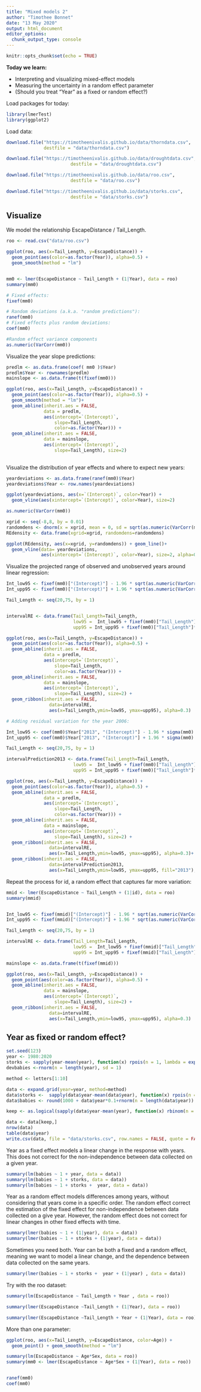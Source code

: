 ```yaml
---
title: "Mixed models 2"
author: "Timothee Bonnet"
date: "13 May 2020"
output: html_document
editor_options: 
  chunk_output_type: console
---
```


```r
knitr::opts_chunk$set(echo = TRUE)
```

**Today we learn:**

* Interpreting and visualizing mixed-effect models
* Measuring the uncertainty in a random effect parameter
* (Should you treat "Year" as a fixed or random effect?)

Load packages for today:

```r
library(lmerTest)
library(ggplot2)
```


Load data:

```r
download.file("https://timotheenivalis.github.io/data/thorndata.csv", 
              destfile = "data/thorndata.csv")

download.file("https://timotheenivalis.github.io/data/droughtdata.csv", 
                        destfile = "data/droughtdata.csv")

download.file("https://timotheenivalis.github.io/data/roo.csv", 
                        destfile = "data/roo.csv")

download.file("https://timotheenivalis.github.io/data/storks.csv", 
                        destfile = "data/storks.csv")

```

## Visualize

We model the relationship EscapeDistance / Tail_Length. 
```r
roo <- read.csv("data/roo.csv")

ggplot(roo, aes(x=Tail_Length, y=EscapeDistance)) + 
  geom_point(aes(color=as.factor(Year)), alpha=0.5) + 
  geom_smooth(method = "lm")


mm0 <- lmer(EscapeDistance ~ Tail_Length + (1|Year), data = roo)
summary(mm0)

# Fixed effects:
fixef(mm0)

# Random deviations (a.k.a. "random predictions"):
ranef(mm0)
# Fixed effects plus random deviations:
coef(mm0)

#Random effect variance components
as.numeric(VarCorr(mm0)) 
```

Visualize the year slope predictions:

```r
predlm <- as.data.frame(coef( mm0 )$Year)
predlm$Year <- rownames(predlm)
mainslope <- as.data.frame(t(fixef(mm0)))

ggplot(roo, aes(x=Tail_Length, y=EscapeDistance)) + 
  geom_point(aes(color=as.factor(Year)), alpha=0.5) + 
  geom_smooth(method = "lm")+
  geom_abline(inherit.aes = FALSE, 
              data = predlm,
              aes(intercept=`(Intercept)`,
                  slope=Tail_Length, 
                  color=as.factor(Year))) + 
  geom_abline(inherit.aes = FALSE, 
              data = mainslope,
              aes(intercept=`(Intercept)`,
                  slope=Tail_Length), size=2) 
  


```

Visualize the distribution of year effects and where to expect new years:
```r
yeardeviations <- as.data.frame(ranef(mm0)$Year)
yeardeviations$Year <- row.names(yeardeviations)

ggplot(yeardeviations, aes(x=`(Intercept)`, color=Year)) + 
  geom_vline(aes(xintercept=`(Intercept)`, color=Year), size=2)

as.numeric(VarCorr(mm0))

xgrid <- seq(-8,8, by = 0.01)
randomdens <- dnorm(x = xgrid, mean = 0, sd = sqrt(as.numeric(VarCorr(mm0))))
REdensity <- data.frame(xgrid=xgrid, randomdens=randomdens)

ggplot(REdensity, aes(x=xgrid, y=randomdens)) + geom_line()+
  geom_vline(data= yeardeviations,
             aes(xintercept=`(Intercept)`, color=Year), size=2, alpha=0.5)
```

Visualize the projected range of observed and unobserved years around linear regression:
```r

Int_low95 <- fixef(mm0)["(Intercept)"] - 1.96 * sqrt(as.numeric(VarCorr(mm0)))
Int_upp95 <- fixef(mm0)["(Intercept)"] + 1.96 * sqrt(as.numeric(VarCorr(mm0))) 

Tail_Length <- seq(20,75, by = 1)


intervalRE <- data.frame(Tail_Length=Tail_Length,
                         low95 =  Int_low95 + fixef(mm0)["Tail_Length"]*Tail_Length,
                         upp95 = Int_upp95 + fixef(mm0)["Tail_Length"]*Tail_Length)

ggplot(roo, aes(x=Tail_Length, y=EscapeDistance)) + 
  geom_point(aes(color=as.factor(Year)), alpha=0.5) + 
  geom_abline(inherit.aes = FALSE, 
              data = predlm,
              aes(intercept=`(Intercept)`,
                  slope=Tail_Length, 
                  color=as.factor(Year))) + 
  geom_abline(inherit.aes = FALSE, 
              data = mainslope,
              aes(intercept=`(Intercept)`,
                  slope=Tail_Length), size=2) +
  geom_ribbon(inherit.aes = FALSE,
                data=intervalRE,
                aes(x=Tail_Length,ymin=low95, ymax=upp95), alpha=0.3)

# Adding residual variation for the year 2006:

Int_low95 <- coef(mm0)$Year["2013", "(Intercept)"] - 1.96 * sigma(mm0)
Int_upp95 <- coef(mm0)$Year["2013", "(Intercept)"] + 1.96 * sigma(mm0)

Tail_Length <- seq(20,75, by = 1)

intervalPrediction2013 <- data.frame(Tail_Length=Tail_Length,
                         low95 =  Int_low95 + fixef(mm0)["Tail_Length"]*Tail_Length,
                         upp95 = Int_upp95 + fixef(mm0)["Tail_Length"]*Tail_Length)

ggplot(roo, aes(x=Tail_Length, y=EscapeDistance)) + 
  geom_point(aes(color=as.factor(Year)), alpha=0.5) + 
  geom_abline(inherit.aes = FALSE, 
              data = predlm,
              aes(intercept=`(Intercept)`,
                  slope=Tail_Length, 
                  color=as.factor(Year))) + 
  geom_abline(inherit.aes = FALSE, 
              data = mainslope,
              aes(intercept=`(Intercept)`,
                  slope=Tail_Length), size=2) +
  geom_ribbon(inherit.aes = FALSE,
                data=intervalRE,
                aes(x=Tail_Length,ymin=low95, ymax=upp95), alpha=0.3)+
  geom_ribbon(inherit.aes = FALSE,
                data=intervalPrediction2013,
                aes(x=Tail_Length,ymin=low95, ymax=upp95, fill="2013"), alpha=0.3)
```


Repeat the process for id, a random effect that captures far more variation:
```r

mmid <- lmer(EscapeDistance ~ Tail_Length + (1|id), data = roo)
summary(mmid)


Int_low95 <- fixef(mmid)["(Intercept)"] - 1.96 * sqrt(as.numeric(VarCorr(mmid)))
Int_upp95 <- fixef(mmid)["(Intercept)"] + 1.96 * sqrt(as.numeric(VarCorr(mmid))) 

Tail_Length <- seq(20,75, by = 1)

intervalRE <- data.frame(Tail_Length=Tail_Length,
                         low95 =  Int_low95 + fixef(mmid)["Tail_Length"]*Tail_Length,
                         upp95 = Int_upp95 + fixef(mmid)["Tail_Length"]*Tail_Length)

mainslope <- as.data.frame(t(fixef(mmid)))

ggplot(roo, aes(x=Tail_Length, y=EscapeDistance)) + 
  geom_point(aes(color=as.factor(Year)), alpha=0.5) + 
  geom_abline(inherit.aes = FALSE, 
              data = mainslope,
              aes(intercept=`(Intercept)`,
                  slope=Tail_Length), size=2) +
  geom_ribbon(inherit.aes = FALSE,
                data=intervalRE,
                aes(x=Tail_Length,ymin=low95, ymax=upp95), alpha=0.3)
```



## Year as fixed or random effect?

```r
set.seed(123)
year <- 1980:2020
storks <- sapply(year-mean(year), function(x) rpois(n = 1, lambda = exp(0.2+0.1*x)))
devbabies <-rnorm(n = length(year), sd = 1)

method <- letters[1:10]

data <- expand.grid(year=year, method=method)
data$storks <-  sapply(data$year-mean(data$year), function(x) rpois(n = 1, lambda = exp(0.2+0.3*x))) + rep(1:length(method), each=length(year))
data$babies <- round(1000 + data$year*0.1+rnorm(n = length(data$year)) + rep(devbabies, length(method))) + rnorm(n = length(data$year))

keep <- as.logical(sapply(data$year-mean(year), function(x) rbinom(n = 1, size = 1, prob = plogis(0.1+0.3*x))))

data <- data[keep,]
nrow(data)
table(data$year)
write.csv(data, file = "data/storks.csv", row.names = FALSE, quote = FALSE)
```

Year as a fixed effect models a linear change in the response with years. This does not correct for the non-independence between data collected on a given year.
```r
summary(lm(babies ~ 1 + year, data = data))
summary(lm(babies ~ 1 + storks, data = data))
summary(lm(babies ~ 1 + storks +  year, data = data))
```

Year as a random effect models differences among years, without considering that years come in a specific order. The random effect correct the estimation of the fixed effect for non-independence between data collected on a give year. However, the random effect does not correct for linear changes in other fixed effects with time.
```r
summary(lmer(babies ~ 1 + (1|year), data = data))
summary(lmer(babies ~ 1 + storks + (1|year), data = data))
```

Sometimes you need both.
Year can be both a fixed and a random effect, meaning we want to model a linear change, and the dependence between data collected on the same years.
```r
summary(lmer(babies ~ 1 + storks +  year + (1|year) , data = data))
```


Try with the roo dataset:

```r
summary(lm(EscapeDistance ~ Tail_Length + Year , data = roo))
```

```r
summary(lmer(EscapeDistance ~Tail_Length + (1|Year), data = roo))

```

```r
summary(lmer(EscapeDistance ~Tail_Length + Year + (1|Year), data = roo))
```




More than one parameter:
```r
ggplot(roo, aes(x=Tail_Length, y=EscapeDistance, color=Age)) + 
  geom_point() + geom_smooth(method = "lm")

summary(lm(EscapeDistance ~ Age*Sex, data = roo))
summary(mm0 <- lmer(EscapeDistance ~ Age*Sex + (1|Year), data = roo))


ranef(mm0)
coef(mm0)
```




<!-- ```{r} -->
<!-- # value for Adult, when Tail_Length=0 -->
<!-- coef(mInt1)[1] -->

<!-- # value for Adult when Tail_Length=30 or 50 -->
<!-- coef(mInt1)[1] + 30 * coef(mInt1)[2]  -->
<!-- coef(mInt1)[1] + 50 * coef(mInt1)[2]  -->

<!-- # value for Juvenile when Tail_Length=0 -->
<!-- coef(mInt1)[1] + coef(mInt1)[3]  -->

<!-- # value for Juvenile when Tail_Length=30 or 50 -->
<!-- coef(mInt1)[1] + coef(mInt1)[3] + 30*(coef(mInt1)[2] + coef(mInt1)[4])   -->
<!-- coef(mInt1)[1] + coef(mInt1)[3] + 50*(coef(mInt1)[2] + coef(mInt1)[4])   -->

<!-- ``` -->

<!-- ## Interaction between two continuous variables -->

<!-- ```{r} -->
<!-- ggplot(roo, aes(x=Tail_Length, y=EscapeDistance, color=Date)) +  -->
<!--   geom_point() + geom_smooth(method = "lm", data = roo [roo$Date > 250,], -->
<!--         aes(x=Tail_Length, y=EscapeDistance, color=Date), inherit.aes = FALSE, color="red") + -->
<!-- geom_smooth(method = "lm", data = roo [roo$Date > 200 & roo$Date<=250,], -->
<!--                    aes(x=Tail_Length, y=EscapeDistance, color=Date), inherit.aes = FALSE, color="orange") + -->
<!-- geom_smooth(method = "lm", data = roo [roo$Date<=200,], -->
<!--                    aes(x=Tail_Length, y=EscapeDistance, color=Date), inherit.aes = FALSE, , color="yellow") -->

<!-- mInt2 <- lm(EscapeDistance ~ Tail_Length*Date, data=roo) -->
<!-- summary(mInt2) -->
<!-- anova(mInt2) -->
<!-- ``` -->

<!-- ## elements of lme4 -->

<!-- ## Uncertainty and tests in lme4 -->


<!-- ## Gapminder exercises -->

<!-- ```{r} -->
<!-- # download.file(url = "https://timotheenivalis.github.io/data/gapminder_data.csv", -->
<!-- #               destfile = "gapminder.csv") -->
<!-- gapminder <- read.csv(file = "gapminder.csv") -->
<!-- str(gapminder) -->
<!-- ``` -->

<!-- Is gdpPercap influenced by lifeExp? On average for all continent?  -->
<!-- Is the relationship different among continents? -->





